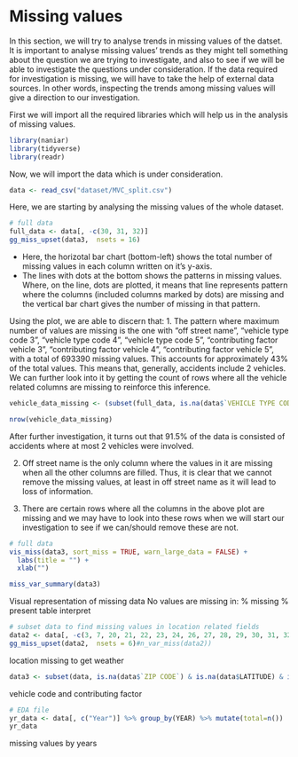 # Missing values
In this section, we will try to analyse trends in missing values of the datset. It is important to analyse missing values' trends as they might tell something about the question we are trying to investigate, and also to see if we will be able to investigate the questions under consideration. If the data required for investigation is missing, we will have to take the help of external data sources. In other words, inspecting the trends among missing values will give a direction to our investigation. 

First we will import all the required libraries which will help us in the analysis of missing values.
```r
library(naniar)
library(tidyverse)
library(readr)
```

Now, we will import the data which is under consideration.
```r
data <- read_csv("dataset/MVC_split.csv")
```

Here, we are starting by analysing the missing values of the whole dataset.
```r
# full data
full_data <- data[, -c(30, 31, 32)]
gg_miss_upset(data3,  nsets = 16)
```
- Here, the horizotal bar chart (bottom-left) shows the total number of missing values in each column written on it's y-axis. 
- The lines with dots at the bottom shows the patterns in missing values. Where, on the line, dots are plotted, it means that line represents pattern where the columns (included columns marked by dots) are missing and the vertical bar chart gives the number of missing in that pattern.

Using the plot, we are able to discern that:
1. The pattern where maximum number of values are missing is the one with "off street name", "vehicle type code 3", "vehicle type code 4", "vehicle type code 5", "contributing factor vehicle 3", "contributing factor vehicle 4", "contributing factor vehicle 5", with a total of 693390 missing values. This accounts for approximately 43% of the total values. This means that, generally, accidents include 2 vehicles. We can further look into it by getting the count of rows where all the vehicle related columns are missing to reinforce this inference.

```r
vehicle_data_missing <- (subset(full_data, is.na(data$`VEHICLE TYPE CODE 3`) & is.na(data$`VEHICLE TYPE CODE 4`) & is.na(data$`VEHICLE TYPE CODE 5`) & is.na(data$`CONTRIBUTING FACTOR VEHICLE 3`) & is.na(data$`CONTRIBUTING FACTOR VEHICLE 4`) & is.na(data$`CONTRIBUTING FACTOR VEHICLE 5`)))

nrow(vehicle_data_missing)
```
After further investigation, it turns out that 91.5% of the data is consisted of accidents where at most 2 vehicles were involved. 

2. Off street name is the only column where the values in it are missing when all the other columns are filled. Thus, it is clear that we cannot remove the missing values, at least in off street name as it will lead to loss of information.

3. There are certain rows where all the columns in the above plot are missing and we may have to look into these rows when we will start our investigation to see if we can/should remove these are not.

```r
# full data
vis_miss(data3, sort_miss = TRUE, warn_large_data = FALSE) + 
  labs(title = "") +
  xlab("") 

miss_var_summary(data3)
```
Visual representation of missing data
No values are missing in:
% missing % present
table interpret

```r
# subset data to find missing values in location related fields
data2 <- data[, -c(3, 7, 20, 21, 22, 23, 24, 26, 27, 28, 29, 30, 31, 32)]
gg_miss_upset(data2,  nsets = 6)#n_var_miss(data2))
```
location missing to get weather

```r
data3 <- subset(data, is.na(data$`ZIP CODE`) & is.na(data$LATITUDE) & is.na(data$LONGITUDE) & is.na(data$`ON STREET NAME`) & is.na(data$`CROSS STREET NAME`) & is.na(data$`OFF STREET NAME`))
```

vehicle code and contributing factor 


```r
# EDA file
yr_data <- data[, c("Year")] %>% group_by(YEAR) %>% mutate(total=n())
yr_data
```

missing values by years

